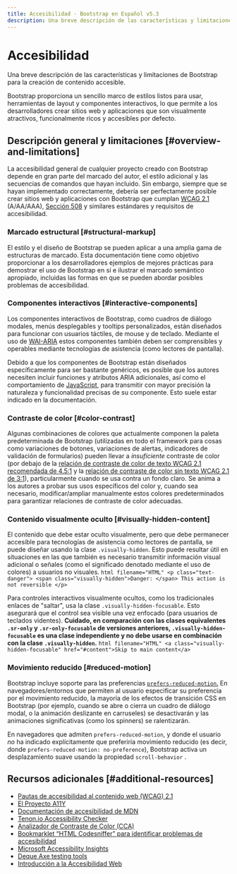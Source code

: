 ```yaml
---
title: Accesibilidad · Bootstrap en Español v5.3
description: Una breve descripción de las características y limitaciones de Bootstrap para la creación de contenido accesible.
---
```

# Accesibilidad

Una breve descripción de las características y limitaciones de Bootstrap para la creación de contenido accesible.

Bootstrap proporciona un sencillo marco de estilos listos para usar, herramientas de layout y componentes interactivos, lo que permite a los desarrolladores crear sitios web y aplicaciones que son visualmente atractivos, funcionalmente ricos y accesibles por defecto.

## Descripción general y limitaciones [#overview-and-limitations]

La accesibilidad general de cualquier proyecto creado con Bootstrap depende en gran parte del marcado del autor, el estilo adicional y las secuencias de comandos que hayan incluido. Sin embargo, siempre que se hayan implementado correctamente, debería ser perfectamente posible crear sitios web y aplicaciones con Bootstrap que cumplan [WCAG 2.1](https://www.w3.org/TR/WCAG/) (A/AA/AAA), [Sección 508](https://www.section508.gov/) y similares estándares y requisitos de accesibilidad.

### Marcado estructural [#structural-markup]

El estilo y el diseño de Bootstrap se pueden aplicar a una amplia gama de estructuras de marcado. Esta documentación tiene como objetivo proporcionar a los desarrolladores ejemplos de mejores prácticas para demostrar el uso de Bootstrap en sí e ilustrar el marcado semántico apropiado, incluidas las formas en que se pueden abordar posibles problemas de accesibilidad.

### Componentes interactivos [#interactive-components]

Los componentes interactivos de Bootstrap, como cuadros de diálogo modales, menús desplegables y tooltips personalizados, están diseñados para funcionar con usuarios táctiles, de mouse y de teclado. Mediante el uso de [WAI-ARIA](https://www.w3.org/WAI/standards-guidelines/aria/) estos componentes también deben ser comprensibles y operables mediante tecnologías de asistencia (como lectores de pantalla).

Debido a que los componentes de Bootstrap están diseñados específicamente para ser bastante genéricos, es posible que los autores necesiten incluir funciones y atributos ARIA adicionales, así como el comportamiento de [JavaScript](https://esdocu.dev/javascript), para transmitir con mayor precisión la naturaleza y funcionalidad precisas de su componente. Esto suele estar indicado en la documentación.

### Contraste de color [#color-contrast]

Algunas combinaciones de colores que actualmente componen la paleta predeterminada de Bootstrap (utilizadas en todo el framework para cosas como variaciones de botones, variaciones de alertas, indicadores de validación de formularios) pueden llevar a _insuficiente_ contraste de color (por debajo de la [relación de contraste de color de texto WCAG 2.1 recomendada de 4.5:1](https://www.w3.org/TR/WCAG/#contrast-minimum) y la [relación de contraste de color sin texto WCAG 2.1 de 3:1](https://www.w3.org/TR/WCAG/#non-text-contrast)), particularmente cuando se usa contra un fondo claro. Se anima a los autores a probar sus usos específicos del color y, cuando sea necesario, modificar/ampliar manualmente estos colores predeterminados para garantizar relaciones de contraste de color adecuadas.

### Contenido visualmente oculto [#visually-hidden-content]

El contenido que debe estar oculto visualmente, pero que debe permanecer accesible para tecnologías de asistencia como lectores de pantalla, se puede diseñar usando la clase `.visually-hidden`. Esto puede resultar útil en situaciones en las que también es necesario transmitir información visual adicional o señales (como el significado denotado mediante el uso de colores) a usuarios no visuales.
    ```html filename="HTML"
    <p class="text-danger">
      <span class="visually-hidden">Danger: </span>
      This action is not reversible
    </p>
    ```

Para controles interactivos visualmente ocultos, como los tradicionales enlaces de "saltar", usa la clase `.visually-hidden-focusable`. Esto asegurará que el control sea visible una vez enfocado (para usuarios de teclados videntes). **Cuidado, en comparación con las clases equivalentes `.sr-only` y `.sr-only-focusable` de versiones anteriores, `.visually-hidden-focusable` es una clase independiente y no debe usarse en combinación con la clase `.visually-hidden`.**
    ```html filename="HTML"
    <a class="visually-hidden-focusable" href="#content">Skip to main content</a>
    ```

### Movimiento reducido [#reduced-motion]

Bootstrap incluye soporte para las preferencias [`prefers-reduced-motion`.](https://www.w3.org/TR/mediaqueries-5/#prefers-reduced-motion) En navegadores/entornos que permiten al usuario especificar su preferencia por el movimiento reducido, la mayoría de los efectos de transición CSS en Bootstrap (por ejemplo, cuando se abre o cierra un cuadro de diálogo modal, o la animación deslizante en carruseles) se desactivarán y las animaciones significativas (como los spinners) se ralentizarán.

En navegadores que admiten `prefers-reduced-motion`, y donde el usuario _no_ ha indicado explícitamente que preferiría movimiento reducido (es decir, donde `prefers-reduced-motion: no-preference`), Bootstrap activa un desplazamiento suave usando la propiedad `scroll-behavior` .

## Recursos adicionales [#additional-resources]

* [Pautas de accesibilidad al contenido web (WCAG) 2.1](https://www.w3.org/TR/WCAG/)
* [El Proyecto A11Y](https://www.a11yproject.com/)
* [Documentación de accesibilidad de MDN](https://developer.mozilla.org/en-US/docs/Web/Accessibility)
* [Tenon.io Accessibility Checker](https://tenon.io/)
* [Analizador de Contraste de Color (CCA)](https://www.tpgi.com/color-contrast-checker/)
* [Bookmarklet “HTML Codesniffer” para identificar problemas de accesibilidad](https://github.com/squizlabs/HTML_CodeSniffer)
* [Microsoft Accessibility Insights](https://accessibilityinsights.io/)
* [Deque Axe testing tools](https://www.deque.com/axe/)
* [Introducción a la Accesibilidad Web](https://www.w3.org/WAI/fundamentals/accessibility-intro/)